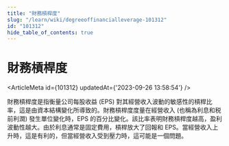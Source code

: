 ```yaml
---
title: "財務槓桿度"
slug: "/learn/wiki/degreeoffinancialleverage-101312"
id: "101312"
hide_table_of_contents: true
---
```



# 財務槓桿度

<ArticleMeta id={101312} updatedAt={'2023-09-26 13:58:54'} />
<div className='border-solid border-b border-t-0 my-4 border-[var(--ifm-color-gray-300)]' />

財務槓桿度是指衡量公司每股收益 (EPS) 對其經營收入波動的敏感性的槓桿比率，這是由資本結構變化所導致的。財務槓桿度度量在經營收入 (也稱為利息和税前利潤) 發生單位變化時，EPS 的百分比變化。該比率表明財務槓桿度越高，盈利波動性越大。由於利息通常是固定費用，槓桿放大了回報和 EPS。當經營收入上升時，這是有利的，但當經營收入受到壓力時，這可能是一個問題。
